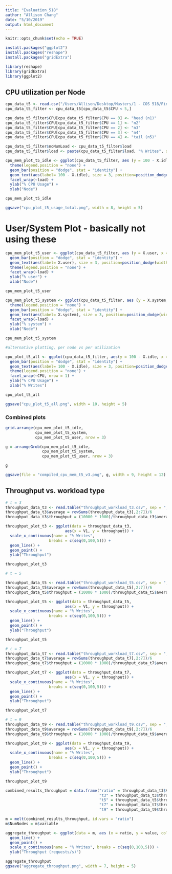 ```yaml
---
title: "Evaluation_518"
author: "Allison Chang"
date: "5/10/2019"
output: html_document
---
```


```r
knitr::opts_chunk$set(echo = TRUE)

install.packages("ggplot2")
install.packages("reshape")
install.packages("gridExtra")

library(reshape)
library(gridExtra)
library(ggplot2)
```
## CPU utilization per Node

```r

cpu_data_t5 <- read.csv("/Users/Allison/Desktop/Masters/1 - COS 518/Final Project/cos518Project/data_collection/t5_cpu_aggregate.csv", header = T);
cpu_data_t5_filter <- cpu_data_t5[cpu_data_t5$CPU < 5,]

cpu_data_t5_filter$CPU[cpu_data_t5_filter$CPU == 0] <- "head (n1)"
cpu_data_t5_filter$CPU[cpu_data_t5_filter$CPU == 1] <- "n2"
cpu_data_t5_filter$CPU[cpu_data_t5_filter$CPU == 2] <- "n3"
cpu_data_t5_filter$CPU[cpu_data_t5_filter$CPU == 3] <- "n4"
cpu_data_t5_filter$CPU[cpu_data_t5_filter$CPU == 4] <- "tail (n5)"

cpu_data_t5_filter$noNumLoad <- cpu_data_t5_filter$load
cpu_data_t5_filter$load <- paste(cpu_data_t5_filter$load, "% Writes", sep="")

cpu_mem_plot_t5_idle <- ggplot(cpu_data_t5_filter, aes (y = 100 - X.idle, x = CPU, fill = CPU)) +
  theme(legend.position = "none") + 
  geom_bar(position = "dodge", stat = "identity") +
  geom_text(aes(label= 100 - X.idle), size = 3, position=position_dodge(width=0.5), vjust=-0.25) + 
  facet_wrap(~load) +
  ylab("% CPU Usage") + 
  xlab("Node")

cpu_mem_plot_t5_idle

ggsave("cpu_plot_t5_usage_total.png", width = 8, height = 5)
```

# User/System Plot - basically not using these
```r
cpu_mem_plot_t5_user <- ggplot(cpu_data_t5_filter, aes (y = X.user, x = CPU, fill = CPU)) +
  geom_bar(position = "dodge", stat = "identity") +
  geom_text(aes(label= X.user), size = 3, position=position_dodge(width=0.5), vjust=-0.25) + 
  theme(legend.position = "none") + 
  facet_wrap(~load) +
  ylab("% user") +
  xlab("Node")

cpu_mem_plot_t5_user

cpu_mem_plot_t5_system <- ggplot(cpu_data_t5_filter, aes (y = X.system, x = CPU, fill = CPU)) +
  theme(legend.position = "none") + 
  geom_bar(position = "dodge", stat = "identity") +
  geom_text(aes(label= X.system), size = 3, position=position_dodge(width=0.5), vjust=-0.25) + 
  facet_wrap(~load) +
  ylab("% system") +
  xlab("Node")

cpu_mem_plot_t5_system
```

```r
#alternative plotting, per node vs per utilization

cpu_plot_t5_all <- ggplot(cpu_data_t5_filter, aes(y = 100 - X.idle, x = noNumLoad, fill = load)) +
  geom_bar(position = "dodge", stat = "identity") +
  geom_text(aes(label= 100 - X.idle), size = 3, position=position_dodge(width=0.5), vjust=-0.25) + 
  theme(legend.position = "none") + 
  facet_wrap(~CPU, nrow = 1) +
  ylab("% CPU Usage") + 
  xlab("% Writes")

cpu_plot_t5_all

ggsave("cpu_plot_t5_all.png", width = 10, height = 5)
```

### Combined plots
```r
grid.arrange(cpu_mem_plot_t5_idle,
             cpu_mem_plot_t5_system,
             cpu_mem_plot_t5_user, nrow = 3)

g = arrangeGrob(cpu_mem_plot_t5_idle,
                cpu_mem_plot_t5_system,
                cpu_mem_plot_t5_user, nrow = 3)

g

ggsave(file = "compiled_cpu_mem_t5_v3.png", g, width = 9, height = 12)
```

## Throughput vs. workload type

```r
# t = 3
throughput_data_t3 <- read.table("throughput_workload_t3.csv", sep = ",");
throughput_data_t3$average = rowSums(throughput_data_t3[,2:7])/6
throughput_data_t3$throughput = (10000 * 1000)/throughput_data_t3$average

throughput_plot_t3 <- ggplot(data = throughput_data_t3, 
                          aes(x = V1, y = throughput)) +
  scale_x_continuous(name = "% Writes", 
                   breaks = c(seq(0,100,5))) + 
  geom_line() +
  geom_point() + 
  ylab("Throughput")

throughput_plot_t3
```

```r
# t = 5

throughput_data_t5 <- read.table("throughput_workload_t5.csv", sep = ",");
throughput_data_t5$average = rowSums(throughput_data_t5[,2:7])/6
throughput_data_t5$throughput = (10000 * 1000)/throughput_data_t5$average

throughput_plot_t5 <- ggplot(data = throughput_data_t5, 
                          aes(x = V1, y = throughput)) +
  scale_x_continuous(name = "% Writes", 
                   breaks = c(seq(0,100,5))) + 
  geom_line() +
  geom_point() + 
  ylab("Throughput")

throughput_plot_t5
```

```r
# t = 7
throughput_data_t7 <- read.table("throughput_workload_t7.csv", sep = ",");
throughput_data_t7$average = rowSums(throughput_data_t7[,2:7])/6
throughput_data_t7$throughput = (10000 * 1000)/throughput_data_t7$average

throughput_plot_t7 <- ggplot(data = throughput_data_t7, 
                          aes(x = V1, y = throughput)) +
  scale_x_continuous(name = "% Writes", 
                   breaks = c(seq(0,100,5))) + 
  geom_line() +
  geom_point() + 
  ylab("Throughput")

throughput_plot_t7

```

```r
# t = 9
throughput_data_t9 <- read.table("throughput_workload_t9.csv", sep = ",");
throughput_data_t9$average = rowSums(throughput_data_t9[,2:7])/6
throughput_data_t9$throughput = (10000 * 1000)/throughput_data_t9$average

throughput_plot_t9 <- ggplot(data = throughput_data_t9, 
                          aes(x = V1, y = throughput)) +
  scale_x_continuous(name = "% Writes", 
                   breaks = c(seq(0,100,5))) + 
  geom_line() +
  geom_point() + 
  ylab("Throughput")

throughput_plot_t9

```

```r

combined_results_throughput = data.frame("ratio" = throughput_data_t3$V1, 
                                         "t3" = throughput_data_t3$throughput, 
                                         "t5" = throughput_data_t5$throughput, 
                                         "t7" = throughput_data_t7$throughput,
                                         "t9" = throughput_data_t9$throughput)

m = melt(combined_results_throughput, id.vars = "ratio")
m$NumNodes = m$variable

aggregate_throughput <- ggplot(data = m, aes (x = ratio, y = value, colour = NumNodes)) + 
  geom_line() + 
  geom_point() + 
  scale_x_continuous(name = "% Writes", breaks = c(seq(0,100,5))) + 
  ylab("Throughput (requests/s)") 

aggregate_throughput
ggsave("aggregate_throughput.png", width = 7, height = 5)
```